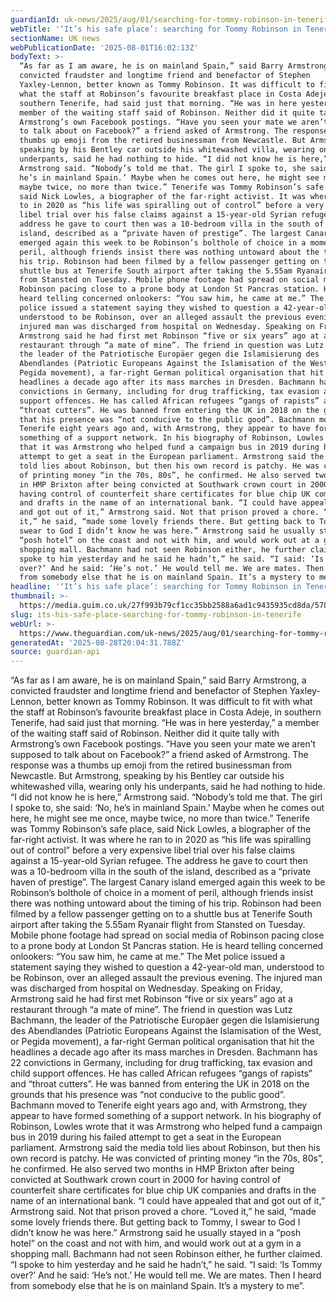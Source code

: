 ```yaml
---
guardianId: uk-news/2025/aug/01/searching-for-tommy-robinson-in-tenerife
webTitle: '‘It’s his safe place’: searching for Tommy Robinson in Tenerife'
sectionName: UK news
webPublicationDate: '2025-08-01T16:02:13Z'
bodyText: >-
  “As far as I am aware, he is on mainland Spain,” said Barry Armstrong, a
  convicted fraudster and longtime friend and benefactor of Stephen
  Yaxley-Lennon, better known as Tommy Robinson. It was difficult to fit with
  what the staff at Robinson’s favourite breakfast place in Costa Adeje, in
  southern Tenerife, had said just that morning. “He was in here yesterday,” a
  member of the waiting staff said of Robinson. Neither did it quite tally with
  Armstrong’s own Facebook postings. “Have you seen your mate we aren’t supposed
  to talk about on Facebook?” a friend asked of Armstrong. The response was a
  thumbs up emoji from the retired businessman from Newcastle. But Armstrong,
  speaking by his Bentley car outside his whitewashed villa, wearing only his
  underpants, said he had nothing to hide. “I did not know he is here,”
  Armstrong said. “Nobody’s told me that. The girl I spoke to, she said: ‘No,
  he’s in mainland Spain.’ Maybe when he comes out here, he might see me once,
  maybe twice, no more than twice.” Tenerife was Tommy Robinson’s safe place,
  said Nick Lowles, a biographer of the far-right activist. It was where he ran
  to in 2020 as “his life was spiralling out of control” before a very expensive
  libel trial over his false claims against a 15-year-old Syrian refugee. The
  address he gave to court then was a 10-bedroom villa in the south of the
  island, described as a “private haven of prestige”. The largest Canary island
  emerged again this week to be Robinson’s bolthole of choice in a moment of
  peril, although friends insist there was nothing untoward about the timing of
  his trip. Robinson had been filmed by a fellow passenger getting on to a
  shuttle bus at Tenerife South airport after taking the 5.55am Ryanair flight
  from Stansted on Tuesday. Mobile phone footage had spread on social media of
  Robinson pacing close to a prone body at London St Pancras station. He is
  heard telling concerned onlookers: “You saw him, he came at me.” The Met
  police issued a statement saying they wished to question a 42-year-old man,
  understood to be Robinson, over an alleged assault the previous evening. The
  injured man was discharged from hospital on Wednesday. Speaking on Friday,
  Armstrong said he had first met Robinson “five or six years” ago at a
  restaurant through “a mate of mine”. The friend in question was Lutz Bachmann,
  the leader of the Patriotische Europäer gegen die Islamisierung des
  Abendlandes (Patriotic Europeans Against the Islamisation of the West, or
  Pegida movement), a far-right German political organisation that hit the
  headlines a decade ago after its mass marches in Dresden. Bachmann has 22
  convictions in Germany, including for drug trafficking, tax evasion and child
  support offences. He has called African refugees “gangs of rapists” and
  “throat cutters”. He was banned from entering the UK in 2018 on the grounds
  that his presence was “not conducive to the public good”. Bachmann moved to
  Tenerife eight years ago and, with Armstrong, they appear to have formed
  something of a support network. In his biography of Robinson, Lowles wrote
  that it was Armstrong who helped fund a campaign bus in 2019 during his failed
  attempt to get a seat in the European parliament. Armstrong said the media
  told lies about Robinson, but then his own record is patchy. He was convicted
  of printing money “in the 70s, 80s”, he confirmed. He also served two months
  in HMP Brixton after being convicted at Southwark crown court in 2000 for
  having control of counterfeit share certificates for blue chip UK companies
  and drafts in the name of an international bank. “I could have appealed that
  and got out of it,” Armstrong said. Not that prison proved a chore. “Loved
  it,” he said, “made some lovely friends there. But getting back to Tommy, I
  swear to God I didn’t know he was here.” Armstrong said he usually stayed in a
  “posh hotel” on the coast and not with him, and would work out at a gym in a
  shopping mall. Bachmann had not seen Robinson either, he further claimed. “I
  spoke to him yesterday and he said he hadn’t,” he said. “I said: ‘Is Tommy
  over?’ And he said: ‘He’s not.’ He would tell me. We are mates. Then I heard
  from somebody else that he is on mainland Spain. It’s a mystery to me”.
headline: '‘It’s his safe place’: searching for Tommy Robinson in Tenerife'
thumbnail: >-
  https://media.guim.co.uk/27f993b79cf1cc35bb2588a6ad1c9435935cd8da/578_786_4111_3289/500.jpg
slug: its-his-safe-place-searching-for-tommy-robinson-in-tenerife
webUrl: >-
  https://www.theguardian.com/uk-news/2025/aug/01/searching-for-tommy-robinson-in-tenerife
generatedAt: '2025-08-28T20:04:31.788Z'
source: guardian-api
---
```

“As far as I am aware, he is on mainland Spain,” said Barry Armstrong, a convicted fraudster and longtime friend and benefactor of Stephen Yaxley-Lennon, better known as Tommy Robinson. It was difficult to fit with what the staff at Robinson’s favourite breakfast place in Costa Adeje, in southern Tenerife, had said just that morning. “He was in here yesterday,” a member of the waiting staff said of Robinson. Neither did it quite tally with Armstrong’s own Facebook postings. “Have you seen your mate we aren’t supposed to talk about on Facebook?” a friend asked of Armstrong. The response was a thumbs up emoji from the retired businessman from Newcastle. But Armstrong, speaking by his Bentley car outside his whitewashed villa, wearing only his underpants, said he had nothing to hide. “I did not know he is here,” Armstrong said. “Nobody’s told me that. The girl I spoke to, she said: ‘No, he’s in mainland Spain.’ Maybe when he comes out here, he might see me once, maybe twice, no more than twice.” Tenerife was Tommy Robinson’s safe place, said Nick Lowles, a biographer of the far-right activist. It was where he ran to in 2020 as “his life was spiralling out of control” before a very expensive libel trial over his false claims against a 15-year-old Syrian refugee. The address he gave to court then was a 10-bedroom villa in the south of the island, described as a “private haven of prestige”. The largest Canary island emerged again this week to be Robinson’s bolthole of choice in a moment of peril, although friends insist there was nothing untoward about the timing of his trip. Robinson had been filmed by a fellow passenger getting on to a shuttle bus at Tenerife South airport after taking the 5.55am Ryanair flight from Stansted on Tuesday. Mobile phone footage had spread on social media of Robinson pacing close to a prone body at London St Pancras station. He is heard telling concerned onlookers: “You saw him, he came at me.” The Met police issued a statement saying they wished to question a 42-year-old man, understood to be Robinson, over an alleged assault the previous evening. The injured man was discharged from hospital on Wednesday. Speaking on Friday, Armstrong said he had first met Robinson “five or six years” ago at a restaurant through “a mate of mine”. The friend in question was Lutz Bachmann, the leader of the Patriotische Europäer gegen die Islamisierung des Abendlandes (Patriotic Europeans Against the Islamisation of the West, or Pegida movement), a far-right German political organisation that hit the headlines a decade ago after its mass marches in Dresden. Bachmann has 22 convictions in Germany, including for drug trafficking, tax evasion and child support offences. He has called African refugees “gangs of rapists” and “throat cutters”. He was banned from entering the UK in 2018 on the grounds that his presence was “not conducive to the public good”. Bachmann moved to Tenerife eight years ago and, with Armstrong, they appear to have formed something of a support network. In his biography of Robinson, Lowles wrote that it was Armstrong who helped fund a campaign bus in 2019 during his failed attempt to get a seat in the European parliament. Armstrong said the media told lies about Robinson, but then his own record is patchy. He was convicted of printing money “in the 70s, 80s”, he confirmed. He also served two months in HMP Brixton after being convicted at Southwark crown court in 2000 for having control of counterfeit share certificates for blue chip UK companies and drafts in the name of an international bank. “I could have appealed that and got out of it,” Armstrong said. Not that prison proved a chore. “Loved it,” he said, “made some lovely friends there. But getting back to Tommy, I swear to God I didn’t know he was here.” Armstrong said he usually stayed in a “posh hotel” on the coast and not with him, and would work out at a gym in a shopping mall. Bachmann had not seen Robinson either, he further claimed. “I spoke to him yesterday and he said he hadn’t,” he said. “I said: ‘Is Tommy over?’ And he said: ‘He’s not.’ He would tell me. We are mates. Then I heard from somebody else that he is on mainland Spain. It’s a mystery to me”.
